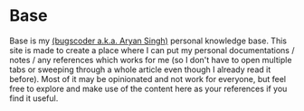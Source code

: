 # Base
 
Base is my [(bugscoder a.k.a. Aryan Singh)](https://bugscoder-hompage.vercel.app/) personal knowledge base. This site is made to create a place where I can put my personal documentations / notes / any references which works for me (so I don't have to open multiple tabs or sweeping through a whole article even though I already read it before). Most of it may be opinionated and not work for everyone, but feel free to explore and make use of the content here as your references if you find it useful.

